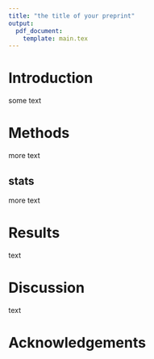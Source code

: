 ```yaml
---
title: "the title of your preprint"
output:  
  pdf_document:
    template: main.tex
---
```



# Introduction {-}

some text

# Methods {-}

more text 

## stats {-}

more text

# Results {-}

text

# Discussion {-}

text

# Acknowledgements {-}
